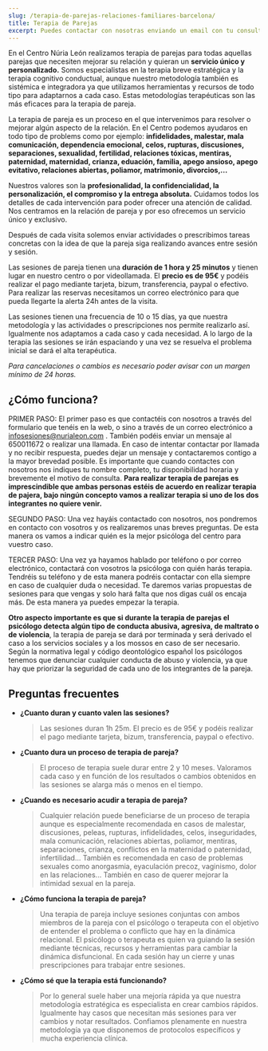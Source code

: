 ```yaml
---
slug: /terapia-de-parejas-relaciones-familiares-barcelona/
title: Terapia de Parejas
excerpt: Puedes contactar con nosotras enviando un email con tu consulta a psicologa@nurialeon.com, seguirnos en redes sociales o escribir un mensaje a través del formulario de contacto.
---
```

En el Centro Núria León realizamos terapia de parejas para todas aquellas parejas que necesiten mejorar su relación y quieran un **servicio único y personalizado.** 
Somos especialistas en la terapia breve estratégica y la terapia cognitivo conductual, aunque nuestro metodología también es sistémica e integradora ya que utilizamos herramientas y recursos de todo tipo para adaptarnos a cada caso. Estas metodologías terapéuticas son las más eficaces para la terapia de pareja.

La terapia de pareja es un proceso en el que intervenimos para resolver o mejorar algún aspecto de la relación. En el Centro podemos ayudaros en todo tipo de problems como por ejemplo: **infidelidades, malestar, mala comunicación, dependencia emocional, celos, rupturas, discusiones, separaciones, sexualidad, fertilidad, relaciones tóxicas, mentiras, paternidad, maternidad, crianza, eduación, familia, apego ansioso, apego evitativo, relaciones abiertas, poliamor, matrimonio, divorcios,...**

Nuestros valores son la **profesionalidad, la confidencialidad, la personalización, el compromiso y la entrega absoluta.** Cuidamos todos los detalles de cada intervención para poder ofrecer una atención de calidad. Nos centramos en la relación de pareja y por eso ofrecemos un servicio único y exclusivo. 

Después de cada visita solemos enviar actividades o prescribimos tareas concretas con la idea de que la pareja siga realizando avances entre sesión y sesión. 


Las sesiones de pareja tienen una **duración de 1 hora y 25 minutos** y tienen lugar en nuestro centro o por videollamada. El **precio es de 95€** y podéis realizar el pago mediante tarjeta, bizum, transferencia, paypal o efectivo.
Para realizar las reservas necesitamos un correo electrónico para que pueda llegarte la alerta 24h antes de la visita. 

Las sesiones tienen una frecuencia de 10 o 15 días, ya que nuestra metodología y las actividades o prescripciones nos permite realizarlo así. Igualmente nos adaptamos a cada caso y cada necesidad. A lo largo de la terapia las sesiones se irán espaciando y una vez se resuelva el problema inicial se dará el alta terapéutica.

*Para cancelaciones o cambios es necesario poder avisar con un margen mínimo de 24 horas.*

## ¿Cómo funciona?

PRIMER PASO: El primer paso es que contactéis con nosotros a través del formulario que tenéis en la web, o sino a través de un correo electrónico a infosesiones@nurialeon.com . También podéis enviar un mensaje al 650011672 o realizar una llamada. En caso de intentar contactar por llamada y no recibir respuesta, puedes dejar un mensaje y contactaremos contigo a la mayor brevedad posible. Es importante que cuando contactes con nosotros nos indiques tu nombre completo, tu disponibilidad horaria y brevemente el motivo de consulta. **Para realizar terapia de parejas es imprescindible que ambas personas estéis de acuerdo en realizar terapia de pajera, bajo ningún concepto vamos a realizar terapia si uno de los dos integrantes no quiere venir.**

SEGUNDO PASO: Una vez hayáis contactado con nosotros, nos pondremos en contacto con vosotros y os realizaremos unas breves preguntas. De esta manera os vamos a indicar quién es la mejor psicóloga del centro para vuestro caso.

TERCER PASO: Una vez ya hayamos hablado por teléfono o por correo electrónico, contactará con vosotros la psicóloga con quién harás terapia. Tendréis su teléfono y de esta manera podréis contactar con ella siempre en caso de cualquier duda o necesidad. Te daremos varias propuestas de sesiones para que vengas y solo hará falta que nos digas cuál os encaja más. De esta manera ya puedes empezar la terapia. 

**Otro aspecto importante es que si durante la terapia de parejas el psicólogo detecta algún tipo de conducta abusiva, agresiva, de maltrato o de violencia**, la terapia de pareja se dará por terminada y será derivado el caso a los servicios sociales y a los mossos en caso de ser necesario. Según la normativa legal y código deontológico español los psicólogos tenemos que denunciar cualquier conducta de abuso y violencia, ya que hay que priorizar la seguridad de cada uno de los integrantes de la pareja.


## Preguntas frecuentes

- **¿Cuanto duran y cuanto valen las sesiones?**
  > Las sesiones duran 1h 25m.  El precio es de 95€ y podéis realizar el pago mediante tarjeta, bizum, transferencia, paypal o efectivo.

- **¿Cuanto dura un proceso de terapia de pareja?**
  > El proceso de terapia suele durar entre 2 y 10 meses. Valoramos cada caso y en función de los resultados o cambios obtenidos en las sesiones se alarga más o menos en el tiempo. 
- **¿Cuando es necesario acudir a terapia de pareja?**
  > Cualquier relación puede beneficiarse de un proceso de terapia aunque es especialmente recomendada en casos de malestar, discusiones,  peleas, rupturas, infidelidades, celos, inseguridades, mala comunicación, relaciones abiertas, poliamor, mentiras, separaciones, crianza, conflictos en la maternidad o paternidad, infertilidad... También es recomendada en caso de problemas sexuales como anorgasmia, eyaculación precoz, vaginismo, dolor en las relaciones... También en caso de querer mejorar la intimidad sexual en la pareja.

- **¿Cómo funciona la terapia de pareja?**
  > Una terapia de pareja incluye sesiones conjuntas con ambos miembros de la pareja con el psicólogo o terapeuta con el objetivo de entender el problema o conflicto que hay en la dinámica relacional. El psicólogo o terapeuta es quien va guiando la sesión mediante técnicas, recursos y herramientas para cambiar la dinámica disfuncional. En cada sesión hay un cierre y unas prescripciones para trabajar entre sesiones. 

- **¿Cómo sé que la terapia está funcionando?**
  > Por lo general suele haber una mejoría rápida ya que nuestra metodología estratégica es especialista en crear cambios rápidos. Igualmente hay casos que necesitan más sesiones para ver cambios y notar resultados. Confiamos plenamente en nuestra metodología ya que disponemos de protocolos específicos y mucha experiencia clínica.